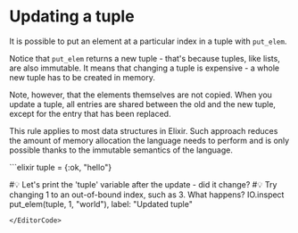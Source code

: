 
# Updating a tuple

It is possible to put an element at a particular index in a tuple with `put_elem`.

Notice that `put_elem` returns a new tuple - that's because tuples, like lists, are also immutable. It means that changing a tuple is expensive - a whole new tuple has to be created in memory.

Note, however, that the elements themselves are not copied. When you update a tuple, all entries are shared between the old and the new tuple, except for the entry that has been replaced.

This rule applies to most data structures in Elixir. Such approach reduces the amount of memory allocation the language needs to perform and is only possible thanks to the immutable semantics of the language.

<EditorCode>
```elixir
tuple = {:ok, "hello"}

#💡 Let's print the 'tuple' variable after the update - did it change?
#💡 Try changing 1 to an out-of-bound index, such as 3. What happens?
IO.inspect put_elem(tuple, 1, "world"), label: "Updated tuple"
```
</EditorCode>
